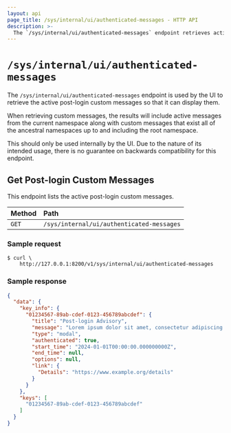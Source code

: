 ```yaml
---
layout: api
page_title: /sys/internal/ui/authenticated-messages - HTTP API
description: >-
  The `/sys/internal/ui/authenticated-messages` endpoint retrieves active post-login custom messages.
---
```


# `/sys/internal/ui/authenticated-messages`

The `/sys/internal/ui/authenticated-messages` endpoint is used by the UI to
retrieve the active post-login custom messages so that it can display them.

When retrieving custom messages, the results will include active messages from
the current namespace along with custom messages that exist all of the ancestral
namespaces up to and including the root namespace.

This should only be used internally by the UI. Due to the nature of its
intended usage, there is no guarantee on backwards compatibility for this endpoint.

## Get Post-login Custom Messages

This endpoint lists the active post-login custom messages.

| Method | Path                                        |
| :----- | :------------------------------------------ |
| `GET`  | `/sys/internal/ui/authenticated-messages` |

### Sample request

```shell-session
$ curl \
    http://127.0.0.1:8200/v1/sys/internal/ui/authenticated-messages
```

### Sample response

```json
{
  "data": {
    "key_info": {
      "01234567-89ab-cdef-0123-456789abcdef": {
        "title": "Post-login Advisory",
        "message": "Lorem ipsum dolor sit amet, consectetur adipiscing elit. Curabitur nulla augue, placerat quis risus blandit, molestie imperdiet massa. Sed blandit rutrum odio quis varius. Fusce purus orci, maximus ac libero.",
        "type": "modal",
        "authenticated": true,
        "start_time": "2024-01-01T00:00:00.000000000Z",
        "end_time": null,
        "options": null,
        "link": {
          "Details": "https://www.example.org/details"
        }
      }
    },
    "keys": [
      "01234567-89ab-cdef-0123-456789abcdef"
    ]
  }
}
```
